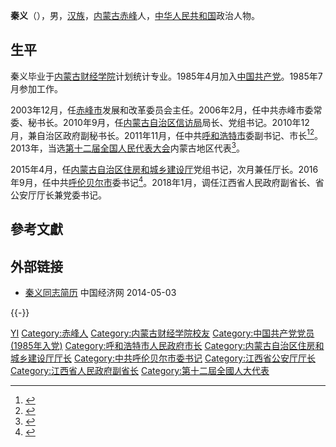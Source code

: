 '''秦义'''（{{bd|1963年|9月|}}），男，[[汉族|汉族]]，[[内蒙古|内蒙古]][[赤峰|赤峰]]人，[[中华人民共和国|中华人民共和国]]政治人物。

== 生平 ==
秦义毕业于[[内蒙古财经学院|内蒙古财经学院]]计划统计专业。1985年4月加入[[中国共产党|中国共产党]]。1985年7月参加工作。

2003年12月，任[[赤峰市|赤峰市]]发展和改革委员会主任。2006年2月，任中共赤峰市委常委、秘书长。2010年9月，任[[内蒙古自治区信访局|内蒙古自治区信访局]]局长、党组书记。2010年12月，兼自治区政府副秘书长。2011年11月，任中共[[呼和浩特市|呼和浩特市]]委副书记、市长<ref>{{cite web|accessdate=2014-06-03|url=http://district.ce.cn/newarea/sddy/201202/06/t20120206_23048186.shtml|title=秦义当选呼和浩特市市长|publisher=[[中国经济网|中国经济网]]|archive-date=2014-07-14|archive-url=https://web.archive.org/web/20140714125106/http://district.ce.cn/newarea/sddy/201202/06/t20120206_23048186.shtml|dead-url=no}}</ref><ref>{{cite web|accessdate=2014-07-10|url=http://district.ce.cn/newarea/roll/201403/11/t20140311_2462352.shtml|title=呼和浩特市政府工作报告 (2014年2月19日 秦义)|publisher=中国经济网|archive-date=2014-07-14|archive-url=https://web.archive.org/web/20140714192336/http://district.ce.cn/newarea/roll/201403/11/t20140311_2462352.shtml|dead-url=no}}</ref>。2013年，当选[[第十二届全国人民代表大会|第十二届全国人民代表大会]]内蒙古地区代表<ref>{{cite news|title=全国人大代表信息-秦义|url= http://210.82.31.1:8084/delegate/viewDelegate.action?dbid=120338|accessdate=2013-03-28|newspaper=全国人大网}}</ref>。

2015年4月，任[[内蒙古自治区住房和城乡建设厅|内蒙古自治区住房和城乡建设厅]]党组书记，次月兼任厅长。2016年9月，任中共[[呼伦贝尔市|呼伦贝尔市]]委书记<ref>{{cite web|url=http://district.ce.cn/newarea/sddy/201611/02/t20161102_17444255_1.shtml|title=张磊任内蒙古住建厅厅长 秦义已任呼伦贝尔市委书记|publisher=中国经济网|accessdate=2016-11-01|archive-date=2016-11-04|archive-url=https://web.archive.org/web/20161104001754/http://district.ce.cn/newarea/sddy/201611/02/t20161102_17444255_1.shtml|dead-url=no}}</ref>。2018年1月，调任江西省人民政府副省长、省公安厅厅长兼党委书记。

== 參考文獻 ==
{{reflist}}

== 外部链接 ==
* [http://district.ce.cn/newarea/sddy/201301/08/t20130108_24010474.shtml 秦义同志简历 ] {{Wayback|url=http://district.ce.cn/newarea/sddy/201301/08/t20130108_24010474.shtml |date=20140503054752 }} 中国经济网 2014-05-03

{{-}}
{{start box}}
{{s-ppo|cpc}}
{{s-before|[[李世镕|李世镕]]}}
{{s-title|[[中国共产党呼伦贝尔市委员会|中国共产党呼伦贝尔市委员会]]书记|2016年9月—2018年1月}}
{{s-after|[[于立新|于立新]]}}
{{s-gov|prc}}
{{s-before|[[郑为文|郑为文]]}}
{{s-title|[[江西省公安厅|江西省公安厅]]厅长|2018年1月—}}
{{s-inc}}
{{s-before|[[范勇|范 勇]]}}
{{s-title|[[内蒙古自治区住房和城乡建设厅|内蒙古自治区住房和城乡建设厅]]厅长|2015年4月—2016年9月}}
{{s-after|[[张磊_(官员)|张 磊]]}}
{{s-before|[[王波_(1958年)|王 波]]}}
{{s-title|[[呼和浩特市人民政府|呼和浩特市人民政府]]市长|2011年11月—2015年4月}}
{{s-after|[[李杰翔|李杰翔]]}}
{{end box}}

{{江西省领导人}}
{{呼和浩特市市长}}

{{Authority control}}
{{DEFAULTSORT:Qin秦}}
[[Category:秦姓|YI]]
[[Category:赤峰人|Category:赤峰人]]
[[Category:内蒙古财经学院校友|Category:内蒙古财经学院校友]]
[[Category:中国共产党党员_(1985年入党)|Category:中国共产党党员 (1985年入党)]]
[[Category:呼和浩特市人民政府市长|Category:呼和浩特市人民政府市长]]
[[Category:内蒙古自治区住房和城乡建设厅厅长|Category:内蒙古自治区住房和城乡建设厅厅长]]
[[Category:中共呼伦贝尔市委书记|Category:中共呼伦贝尔市委书记]]
[[Category:江西省公安厅厅长|Category:江西省公安厅厅长]]
[[Category:江西省人民政府副省长|Category:江西省人民政府副省长]]
[[Category:第十二屆全國人大代表|Category:第十二屆全國人大代表]]